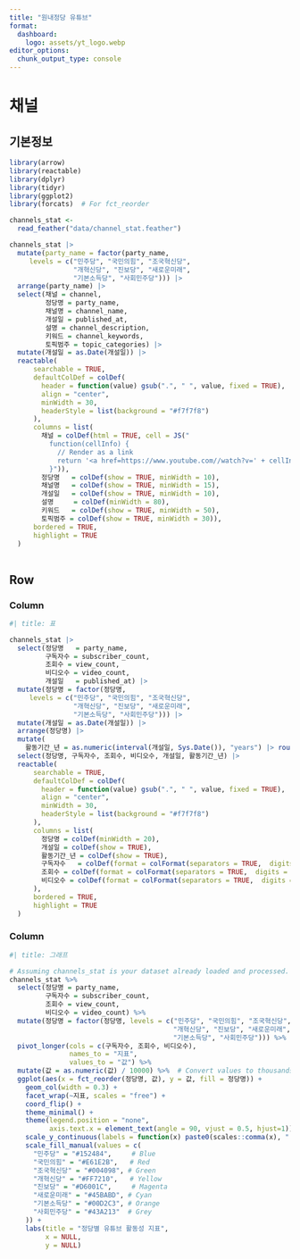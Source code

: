```yaml
---
title: "원내정당 유튜브"
format: 
  dashboard:
    logo: assets/yt_logo.webp
editor_options: 
  chunk_output_type: console
---
```



# 채널 

## 기본정보

```r
library(arrow)
library(reactable)
library(dplyr)
library(tidyr)
library(ggplot2)
library(forcats)  # For fct_reorder

channels_stat <- 
  read_feather("data/channel_stat.feather")

channels_stat |> 
  mutate(party_name = factor(party_name, 
     levels = c("민주당", "국민의힘", "조국혁신당", 
                "개혁신당", "진보당", "새로운미래",
                "기본소득당", "사회민주당"))) |>
  arrange(party_name) |>
  select(채널 = channel, 
         정당명 = party_name, 
         채널명 = channel_name, 
         개설일 = published_at, 
         설명 = channel_description,
         키워드 = channel_keywords,
         토픽범주 = topic_categories) |> 
  mutate(개설일 = as.Date(개설일)) |>
  reactable(
      searchable = TRUE,
      defaultColDef = colDef(
        header = function(value) gsub(".", " ", value, fixed = TRUE),
        align = "center",
        minWidth = 30,
        headerStyle = list(background = "#f7f7f8")
      ),
      columns = list(
        채널 = colDef(html = TRUE, cell = JS("
          function(cellInfo) {
            // Render as a link
            return '<a href=https://www.youtube.com//watch?v=' + cellInfo.value + '/>' + cellInfo.value + '</a>'
          }")),
        정당명   = colDef(show = TRUE, minWidth = 10),  
        채널명   = colDef(show = TRUE, minWidth = 15),
        개설일   = colDef(show = TRUE, minWidth = 10),
        설명     = colDef(minWidth = 80),
        키워드   = colDef(show = TRUE, minWidth = 50),
        토픽범주 = colDef(show = TRUE, minWidth = 30)),
      bordered = TRUE,
      highlight = TRUE    
  )
  

```

## Row {height=50%}

### Column

```r
#| title: 표

channels_stat |> 
  select(정당명   = party_name, 
         구독자수 = subscriber_count, 
         조회수 = view_count,
         비디오수 = video_count,
         개설일   = published_at) |> 
  mutate(정당명 = factor(정당명, 
     levels = c("민주당", "국민의힘", "조국혁신당", 
                "개혁신당", "진보당", "새로운미래",
                "기본소득당", "사회민주당"))) |> 
  mutate(개설일 = as.Date(개설일)) |>
  arrange(정당명) |> 
  mutate(
    활동기간_년 = as.numeric(interval(개설일, Sys.Date()), "years") |> round(digits = 1)) |> 
  select(정당명, 구독자수, 조회수, 비디오수, 개설일, 활동기간_년) |> 
  reactable(
      searchable = TRUE,
      defaultColDef = colDef(
        header = function(value) gsub(".", " ", value, fixed = TRUE),
        align = "center",
        minWidth = 30,
        headerStyle = list(background = "#f7f7f8")
      ),
      columns = list(
        정당명 = colDef(minWidth = 20),
        개설일 = colDef(show = TRUE),
        활동기간_년 = colDef(show = TRUE),
        구독자수   = colDef(format = colFormat(separators = TRUE,  digits = 0)),
        조회수 = colDef(format = colFormat(separators = TRUE,  digits = 0)),
        비디오수 = colDef(format = colFormat(separators = TRUE,  digits = 0))
      ),
      bordered = TRUE,
      highlight = TRUE    
  )

```

### Column

```r
#| title: 그래프

# Assuming channels_stat is your dataset already loaded and processed.
channels_stat %>%
  select(정당명 = party_name, 
         구독자수 = subscriber_count, 
         조회수 = view_count,
         비디오수 = video_count) %>%
  mutate(정당명 = factor(정당명, levels = c("민주당", "국민의힘", "조국혁신당", 
                                         "개혁신당", "진보당", "새로운미래",
                                         "기본소득당", "사회민주당"))) %>%
  pivot_longer(cols = c(구독자수, 조회수, 비디오수), 
               names_to = "지표", 
               values_to = "값") %>%
  mutate(값 = as.numeric(값) / 10000) %>%  # Convert values to thousands
  ggplot(aes(x = fct_reorder(정당명, 값), y = 값, fill = 정당명)) +
    geom_col(width = 0.3) +
    facet_wrap(~지표, scales = "free") +
    coord_flip() +
    theme_minimal() +
    theme(legend.position = "none",
          axis.text.x = element_text(angle = 90, vjust = 0.5, hjust=1)) +
    scale_y_continuous(labels = function(x) paste0(scales::comma(x), " 만")) +  # Custom label for thousands
    scale_fill_manual(values = c(
      "민주당" = "#152484",     # Blue
      "국민의힘" = "#E61E2B",   # Red
      "조국혁신당" = "#004098", # Green
      "개혁신당" = "#FF7210",   # Yellow
      "진보당" = "#D6001C",     # Magenta
      "새로운미래" = "#45BABD", # Cyan
      "기본소득당" = "#00D2C3", # Orange
      "사회민주당" = "#43A213"  # Grey
    )) +
    labs(title = "정당별 유튜브 활동성 지표",
         x = NULL,
         y = NULL)
```





